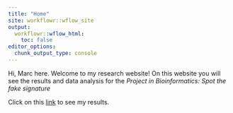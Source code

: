 ```yaml
---
title: "Home"
site: workflowr::wflow_site
output:
  workflowr::wflow_html:
    toc: false
editor_options:
  chunk_output_type: console
---
```


Hi, Marc here. Welcome to my research website! On this website you will see the results and data analysis for the *Project in Bioinformatics: Spot the fake signature*

Click on this [link](PiB.html) to see my results.
